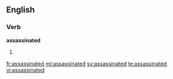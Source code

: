 ==English==

===Verb===
'''assassinated'''

# {{past of|[[assassinate]]}}

[[fr:assassinated]]
[[ml:assassinated]]
[[sv:assassinated]]
[[te:assassinated]]
[[vi:assassinated]]